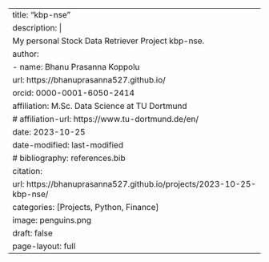 ---
title: "kbp-nse"
description: |
  My personal Stock Data Retriever Project kbp-nse.
author:
  - name: Bhanu Prasanna Koppolu
    url: https://bhanuprasanna527.github.io/
    orcid: 0000-0001-6050-2414
    affiliation: M.Sc. Data Science at TU Dortmund
    # affiliation-url: https://www.tu-dortmund.de/en/
date: 2023-10-25
date-modified: last-modified
# bibliography: references.bib
citation: 
  url: https://bhanuprasanna527.github.io/projects/2023-10-25-kbp-nse/
categories: [Projects, Python, Finance]
image: penguins.png
draft: false
page-layout: full
---